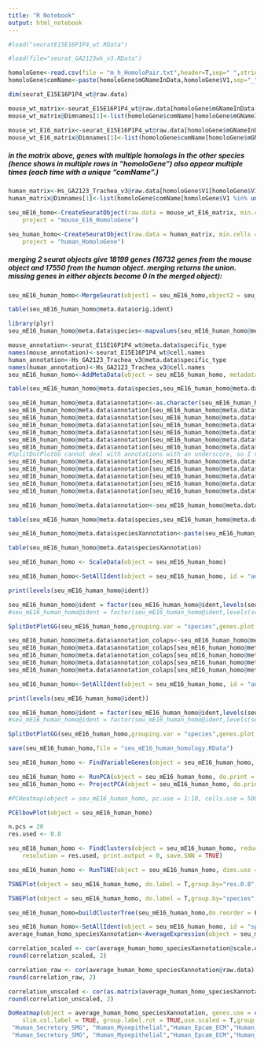 ```yaml
---
title: "R Notebook"
output: html_notebook
---
```

```r
#load("seuratE15E16P1P4_wt.RData")
```
```r
#load(file="seurat_GA2123wk_v3.RData")
```

```r
homoloGene<-read.csv(file = "m_h_HomoloPair.txt",header=T,sep=" ",stringsAsFactors = F)
homoloGene$comName<-paste(homoloGene$mGNameInData,homoloGene$V1,sep="_")
```
```r
dim(seurat_E15E16P1P4_wt@raw.data)
```

```r
mouse_wt_matrix<-seurat_E15E16P1P4_wt@raw.data[homoloGene$mGNameInData[homoloGene$mGNameInData %in% unlist(seurat_E15E16P1P4_wt@raw.data@Dimnames[1])],]
mouse_wt_matrix@Dimnames[1]<-list(homoloGene$comName[homoloGene$mGNameInData %in% unlist(seurat_E15E16P1P4_wt@raw.data@Dimnames[1])])
```

```r
mouse_wt_E16_matrix<-seurat_E15E16P1P4_wt@raw.data[homoloGene$mGNameInData[homoloGene$mGNameInData %in% unlist(seurat_E15E16P1P4_wt@raw.data@Dimnames[1])],seurat_E15E16P1P4_wt@cell.names[seurat_E15E16P1P4_wt@meta.data$age=="E16"]]
mouse_wt_E16_matrix@Dimnames[1]<-list(homoloGene$comName[homoloGene$mGNameInData %in% unlist(seurat_E15E16P1P4_wt@raw.data@Dimnames[1])])
```
##### in the matrix above, genes with multiple homologs in the other species (hence shows in multiple rows in "homoloGene") also appear multiple times (each time with a unique "comName".)

```r
human_matrix<-Hs_GA2123_Trachea_v3@raw.data[homoloGene$V1[homoloGene$V1 %in% unlist(Hs_GA2123_Trachea_v3@raw.data@Dimnames[1])],Hs_GA2123_Trachea_v3@cell.names]
human_matrix@Dimnames[1]<-list(homoloGene$comName[homoloGene$V1 %in% unlist(Hs_GA2123_Trachea_v3@raw.data@Dimnames[1])])
```

```r
seu_mE16_homo<-CreateSeuratObject(raw.data = mouse_wt_E16_matrix, min.cells = 1, min.genes = 1, 
    project = "mouse_E16_HomoloGene")
```
```r
seu_human_homo<-CreateSeuratObject(raw.data = human_matrix, min.cells = 1, min.genes = 1, 
    project = "human_HomoloGene")
```
##### merging 2 seurat objects give 18199 genes (16732 genes from the mouse object and 17550 from the human object. merging returns the union. missing genes in either objects become 0 in the merged object):
```r
seu_mE16_human_homo<-MergeSeurat(object1 = seu_mE16_homo,object2 = seu_human_homo,min.cells = 0,min.genes = 0,is.expr = 0,do.normalize = T,scale.factor = 10000)
```
```r
table(seu_mE16_human_homo@meta.data$orig.ident)
```


```r
library(plyr)
seu_mE16_human_homo@meta.data$species<-mapvalues(seu_mE16_human_homo@meta.data$orig.ident,from=c("E16","GA21wk","GA23wk"),to=c("Mouse","Human","Human"))
```

```r
mouse_annotation<-seurat_E15E16P1P4_wt@meta.data$specific_type
names(mouse_annotation)<-seurat_E15E16P1P4_wt@cell.names
human_annotation<-Hs_GA2123_Trachea_v3@meta.data$specific_type
names(human_annotation)<-Hs_GA2123_Trachea_v3@cell.names
seu_mE16_human_homo<-AddMetaData(object = seu_mE16_human_homo, metadata = c(mouse_annotation,human_annotation), col.name = "specific_type")
```

```r
table(seu_mE16_human_homo@meta.data$species,seu_mE16_human_homo@meta.data$specific_type)
```

```r
seu_mE16_human_homo@meta.data$annotation<-as.character(seu_mE16_human_homo@meta.data$specific_type)
seu_mE16_human_homo@meta.data$annotation[seu_mE16_human_homo@meta.data$annotation=="Ciliated_Foxn4"]<-"Ciliated"
seu_mE16_human_homo@meta.data$annotation[seu_mE16_human_homo@meta.data$annotation=="Immune_1"]<-"Immune"
seu_mE16_human_homo@meta.data$annotation[seu_mE16_human_homo@meta.data$annotation=="Immune_2"]<-"Immune"
seu_mE16_human_homo@meta.data$annotation[seu_mE16_human_homo@meta.data$annotation=="Neuron/NEC"]<-"Schwann/Neural"
seu_mE16_human_homo@meta.data$annotation[seu_mE16_human_homo@meta.data$annotation=="SchwannCell"]<-"Schwann/Neural"
seu_mE16_human_homo@meta.data$annotation[seu_mE16_human_homo@meta.data$annotation=="VSMC/pericyte"]<-"Muscle"
#SplitDotPlotGG cannot deal with annotations with an underscore, so I need to change all underscores:
seu_mE16_human_homo@meta.data$annotation[seu_mE16_human_homo@meta.data$annotation=="Basal_SE"]<-"BasalSE"
seu_mE16_human_homo@meta.data$annotation[seu_mE16_human_homo@meta.data$annotation=="Basal_SMG"]<-"BasalSMG"
seu_mE16_human_homo@meta.data$annotation[seu_mE16_human_homo@meta.data$annotation=="Secretory_SMG"]<-"SecretorySMG"
seu_mE16_human_homo@meta.data$annotation[seu_mE16_human_homo@meta.data$annotation=="Secretory_SE"]<-"SecretorySE"
seu_mE16_human_homo@meta.data$annotation[seu_mE16_human_homo@meta.data$annotation=="Epcam_ECM"]<-"EpcamECM"


```
```r
seu_mE16_human_homo@meta.data$annotation<-seu_mE16_human_homo@meta.data$annotation[,drop=T]
```
```r
table(seu_mE16_human_homo@meta.data$species,seu_mE16_human_homo@meta.data$annotation)
```

```r
seu_mE16_human_homo@meta.data$speciesXannotation<-paste(seu_mE16_human_homo@meta.data$species,seu_mE16_human_homo@meta.data$annotation,sep="_")
```
```r
table(seu_mE16_human_homo@meta.data$speciesXannotation)
```
```r
seu_mE16_human_homo <- ScaleData(object = seu_mE16_human_homo)
```

```r
seu_mE16_human_homo<-SetAllIdent(object = seu_mE16_human_homo, id = "annotation")

print(levels(seu_mE16_human_homo@ident))
```

```r
seu_mE16_human_homo@ident = factor(seu_mE16_human_homo@ident,levels(seu_mE16_human_homo@ident)[rev(c(1:3,6,19:21,16,10,7,18,5,9,22,23,12,13,24,15,4,14,11,8,17))])
#seu_mE16_human_homo@ident = factor(seu_mE16_human_homo@ident,levels(seu_mE16_human_homo@ident)[rev(c(1:3,6,19:21,16,10,7,18,12,13,24,15,4,14,11,8))])

SplitDotPlotGG(seu_mE16_human_homo,grouping.var = "species",genes.plot =rev( c("Epcam_EPCAM","Trp63_TP63","Krt5_KRT5","Foxj1_FOXJ1","Muc16_MUC16","Sox9_SOX9","Muc5b_MUC5B","Spdef_SPDEF","Ltf_LTF","Acta2_ACTA2","Myh11_MYH11","Pou5f1_POU5F1","Snap25_SNAP25","Ascl1_ASCL1","Chga_CHGA","Plp1_PLP1","Mpz_MPZ","Fcer1g_FCER1G","C1qa_C1QA","Pecam1_PECAM1","Lyve1_LYVE1","Rgs5_RGS5","Notch3_NOTCH3","Col2a1_COL2A1","Acan_ACAN","Wnt2_WNT2","Pi16_PI16","Cd34_CD34","Thy1_THY1","Twist2_TWIST2","Mki67_MKI67","Cftr_CFTR","Ano1_ANO1")),x.lab.rot	=T,plot.legend	=T,cols.use = c("red","yellow"))
```

```r
seu_mE16_human_homo@meta.data$annotation_colaps<-seu_mE16_human_homo@meta.data$annotation
seu_mE16_human_homo@meta.data$annotation_colaps[seu_mE16_human_homo@meta.data$annotation_colaps=="RBC"]<-"Others"
seu_mE16_human_homo@meta.data$annotation_colaps[seu_mE16_human_homo@meta.data$annotation_colaps=="Stem"]<-"Others"
seu_mE16_human_homo@meta.data$annotation_colaps[seu_mE16_human_homo@meta.data$annotation_colaps=="Doublet"]<-"Others"
seu_mE16_human_homo@meta.data$annotation_colaps[seu_mE16_human_homo@meta.data$annotation_colaps=="Thyroid"]<-"Others"

```
```r
seu_mE16_human_homo<-SetAllIdent(object = seu_mE16_human_homo, id = "annotation_colaps")

print(levels(seu_mE16_human_homo@ident))
```

```r
seu_mE16_human_homo@ident = factor(seu_mE16_human_homo@ident,levels(seu_mE16_human_homo@ident)[rev(c(1:3,6,5,18:20,7,9,15,17,11,21,12,14,4,13,10,8,16))])
#seu_mE16_human_homo@ident = factor(seu_mE16_human_homo@ident,levels(seu_mE16_human_homo@ident)[rev(c(1:3,6,19:21,16,10,7,18,12,13,24,15,4,14,11,8))])

SplitDotPlotGG(seu_mE16_human_homo,grouping.var = "species",genes.plot =rev( c("Epcam_EPCAM","Trp63_TP63","Krt5_KRT5","Foxj1_FOXJ1","Cdhr3_CDHR3","Muc16_MUC16","Muc5b_MUC5B","Spdef_SPDEF","Ltf_LTF","Snap25_SNAP25","Tubb3_TUBB3","Ascl1_ASCL1","Chga_CHGA","Plp1_PLP1","Mpz_MPZ","Fcer1g_FCER1G","C1qa_C1QA","Pecam1_PECAM1","Lyve1_LYVE1","Acta2_ACTA2","Myh11_MYH11","Rgs5_RGS5","Notch3_NOTCH3","Sox9_SOX9","Col2a1_COL2A1","Acan_ACAN","Wnt2_WNT2","Pi16_PI16","Cd34_CD34","Thy1_THY1","Twist2_TWIST2","Mki67_MKI67","Cftr_CFTR","Ano1_ANO1")),x.lab.rot	=T,plot.legend	=T,cols.use = c("blue","green"),col.min = -1,col.max = 2)
```

```r
save(seu_mE16_human_homo,file = "seu_mE16_human_homology.RData")
```





```r
seu_mE16_human_homo <- FindVariableGenes(object = seu_mE16_human_homo, do.plot = TRUE, x.low.cutoff=0.1,x.high.cutoff = Inf, y.cutoff = 0.5)
```

```r
seu_mE16_human_homo <- RunPCA(object = seu_mE16_human_homo, do.print = FALSE)
seu_mE16_human_homo <- ProjectPCA(object = seu_mE16_human_homo, do.print = FALSE)
```
```r
#PCHeatmap(object = seu_mE16_human_homo, pc.use = 1:10, cells.use = 500, do.balanced = TRUE, label.columns = FALSE, num.genes = 25)

```

```r
PCElbowPlot(object = seu_mE16_human_homo)
```

```r
n.pcs = 20
res.used <- 0.8

seu_mE16_human_homo <- FindClusters(object = seu_mE16_human_homo, reduction.type = "pca", dims.use = 1:n.pcs, 
    resolution = res.used, print.output = 0, save.SNN = TRUE)
```
```r
seu_mE16_human_homo <- RunTSNE(object = seu_mE16_human_homo, dims.use = 1:n.pcs, seed.use = 10, perplexity=30, dim.embed = 2)

```

```r
TSNEPlot(object = seu_mE16_human_homo, do.label = T,group.by="res.0.8",pt.size = 0.2)

```
```r
TSNEPlot(object = seu_mE16_human_homo, do.label = T,group.by="species",pt.size = 0.2)

```
```r
seu_mE16_human_homo=buildClusterTree(seu_mE16_human_homo,do.reorder = F,reorder.numeric = F)

```






```r
seu_mE16_human_homo<-SetAllIdent(object = seu_mE16_human_homo, id = "speciesXannotation")
average_human_homo_speciesXannotation<-AverageExpression(object = seu_mE16_human_homo,return.seurat = T)
```

```r
correlation_scaled <- cor(average_human_homo_speciesXannotation@scale.data)
round(correlation_scaled, 2)
```
```r
correlation_raw <- cor(average_human_homo_speciesXannotation@raw.data)
round(correlation_raw, 2)
```
```r
correlation_unscaled <- cor(as.matrix(average_human_homo_speciesXannotation@data))
round(correlation_unscaled, 2)
```

```r

DoHeatmap(object = average_human_homo_speciesXannotation, genes.use = c("Epcam_EPCAM","Trp63_TP63","Krt5_KRT5","Foxj1_FOXJ1","Muc16_MUC16","Sox9_SOX9","Muc5b_MUC5B","Spdef_SPDEF","Ltf_LTF","Acta2_ACTA2","Myh11_MYH11","Pou5f1_POU5F1","Esrg_ESRG","Snap25_SNAP25","Ascl1_ASCL1","Chga_CHGA","Plp1_PLP1","Mpz_MPZ","Fcer1g_FCER1G","C1qa_C1QA","Pecam1_PECAM1","Lyve1_LYVE1","Rgs5_RGS5","Notch3_NOTCH3","Col2a1_COL2A1","Acan_ACAN","Wnt2_WNT2","Pi16_PI16","Cd34_CD34","Thy1_THY1","Twist2_TWIST2","Mki67_MKI67","Cftr_CFTR","Ano1_ANO1"), 
    slim.col.label = TRUE, group.label.rot = TRUE,use.scaled = T,group.cex = 20,cex.row=15,cells.use = c("Human_Basal_SE","Human_Basal_SMG","Human_Ciliated","Human_Secretory_SE",
 "Human_Secretory_SMG", "Human_Myoepithelial","Human_Epcam_ECM","Human_Stem","Human_Schwann/Neural","Human_Immune","Human_LymphaticEndothelial","Human_VascularEndothelial","Human_Muscle","Human_Chondrocyte","Human_MesenchymalProgenitor","Human_Fibroblast","Human_CyclingFibroblast","Mouse_Basal","Mouse_Ciliated","Mouse_Secretory","Mouse_CiliaSecretory","Mouse_CyclingEpithelial","Mouse_Schwann/Neural","Mouse_Immune","Mouse_LymphaticEndothelial","Mouse_VascularEndothelial","Mouse_Muscle","Mouse_Chondrocyte","Mouse_MesenchymalProgenitor","Mouse_Fibroblast","Mouse_CyclingFibroblast"),group.order = c("Human_Basal_SE","Human_Basal_SMG","Human_Ciliated","Human_Secretory_SE",
 "Human_Secretory_SMG", "Human_Myoepithelial","Human_Epcam_ECM","Human_Stem","Human_Schwann/Neural","Human_Immune","Human_LymphaticEndothelial","Human_VascularEndothelial","Human_Muscle","Human_Chondrocyte","Human_MesenchymalProgenitor","Human_Fibroblast","Human_CyclingFibroblast","Mouse_Basal","Mouse_Ciliated","Mouse_Secretory","Mouse_CiliaSecretory","Mouse_CyclingEpithelial","Mouse_Schwann/Neural","Mouse_Immune","Mouse_LymphaticEndothelial","Mouse_VascularEndothelial","Mouse_Muscle","Mouse_Chondrocyte","Mouse_MesenchymalProgenitor","Mouse_Fibroblast","Mouse_CyclingFibroblast"))
```


























